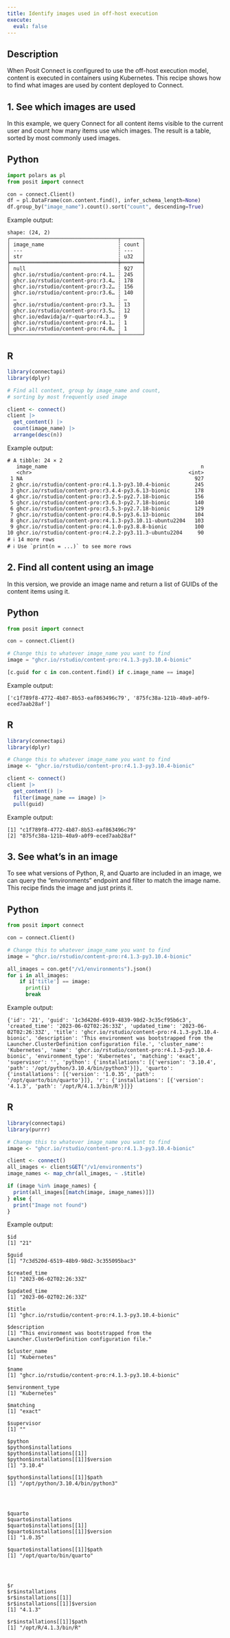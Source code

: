 ```yaml
---
title: Identify images used in off-host execution
execute:
  eval: false
---
```


## Description

When Posit Connect is configured to use the off-host execution model, content is executed in containers using Kubernetes.
This recipe shows how to find what images are used by content deployed to Connect.

## 1. See which images are used

In this example, we query Connect for all content items visible to the current user and count how many items use which images.
The result is a table, sorted by most commonly used images.

::: {.panel-tabset group="language"}
## Python

```python
import polars as pl
from posit import connect

con = connect.Client()
df = pl.DataFrame(con.content.find(), infer_schema_length=None)
df.group_by("image_name").count().sort("count", descending=True)
```

Example output:
```
shape: (24, 2)
┌───────────────────────────────────┬───────┐
│ image_name                        ┆ count │
│ ---                               ┆ ---   │
│ str                               ┆ u32   │
╞═══════════════════════════════════╪═══════╡
│ null                              ┆ 927   │
│ ghcr.io/rstudio/content-pro:r4.1… ┆ 245   │
│ ghcr.io/rstudio/content-pro:r3.4… ┆ 178   │
│ ghcr.io/rstudio/content-pro:r3.2… ┆ 156   │
│ ghcr.io/rstudio/content-pro:r3.6… ┆ 140   │
│ …                                 ┆ …     │
│ ghcr.io/rstudio/content-pro:r3.3… ┆ 13    │
│ ghcr.io/rstudio/content-pro:r3.5… ┆ 12    │
│ ghcr.io/edavidaja/r-quarto:r4.3.… ┆ 9     │
│ ghcr.io/rstudio/content-pro:r4.1… ┆ 1     │
│ ghcr.io/rstudio/content-pro:r4.0… ┆ 1     │
└───────────────────────────────────┴───────┘
```

## R

```r
library(connectapi)
library(dplyr)

# Find all content, group by image_name and count,
# sorting by most frequently used image

client <- connect()
client |>
  get_content() |>
  count(image_name) |>
  arrange(desc(n))
```

Example output:

```
# A tibble: 24 × 2
   image_name                                                  n
   <chr>                                                   <int>
 1 NA                                                        927
 2 ghcr.io/rstudio/content-pro:r4.1.3-py3.10.4-bionic        245
 3 ghcr.io/rstudio/content-pro:r3.4.4-py3.6.13-bionic        178
 4 ghcr.io/rstudio/content-pro:r3.2.5-py2.7.18-bionic        156
 5 ghcr.io/rstudio/content-pro:r3.6.3-py2.7.18-bionic        140
 6 ghcr.io/rstudio/content-pro:r3.5.3-py2.7.18-bionic        129
 7 ghcr.io/rstudio/content-pro:r4.0.5-py3.6.13-bionic        104
 8 ghcr.io/rstudio/content-pro:r4.1.3-py3.10.11-ubuntu2204   103
 9 ghcr.io/rstudio/content-pro:r4.1.0-py3.8.8-bionic         100
10 ghcr.io/rstudio/content-pro:r4.2.2-py3.11.3-ubuntu2204     90
# ℹ 14 more rows
# ℹ Use `print(n = ...)` to see more rows
```

:::

## 2. Find all content using an image

In this version, we provide an image name and return a list of GUIDs of the content items using it.

::: {.panel-tabset group="language"}
## Python

```python
from posit import connect

con = connect.Client()

# Change this to whatever image_name you want to find
image = "ghcr.io/rstudio/content-pro:r4.1.3-py3.10.4-bionic"

[c.guid for c in con.content.find() if c.image_name == image]
```

Example output:

```
['c1f789f8-4772-4b87-8b53-eaf863496c79', '875fc38a-121b-40a9-a0f9-eced7aab28af']
```

## R

```r
library(connectapi)
library(dplyr)

# Change this to whatever image_name you want to find
image <- "ghcr.io/rstudio/content-pro:r4.1.3-py3.10.4-bionic"

client <- connect()
client |>
  get_content() |>
  filter(image_name == image) |>
  pull(guid)
```

Example output:

```
[1] "c1f789f8-4772-4b87-8b53-eaf863496c79"
[2] "875fc38a-121b-40a9-a0f9-eced7aab28af"
```

:::

## 3. See what's in an image

To see what versions of Python, R, and Quarto are included in an image, we can query the "environments" endpoint and filter to match the image name. This recipe finds the image and just prints it.

::: {.panel-tabset group="language"}
## Python

```python
from posit import connect

con = connect.Client()

# Change this to whatever image_name you want to find
image = "ghcr.io/rstudio/content-pro:r4.1.3-py3.10.4-bionic"

all_images = con.get("/v1/environments").json()
for i in all_images:
    if i['title'] == image:
      print(i)
      break
```

Example output:

```
{'id': '21', 'guid': '1c3d420d-6919-4839-98d2-3c35cf95b6c3', 'created_time': '2023-06-02T02:26:33Z', 'updated_time': '2023-06-02T02:26:33Z', 'title': 'ghcr.io/rstudio/content-pro:r4.1.3-py3.10.4-bionic', 'description': 'This environment was bootstrapped from the Launcher.ClusterDefinition configuration file.', 'cluster_name': 'Kubernetes', 'name': 'ghcr.io/rstudio/content-pro:r4.1.3-py3.10.4-bionic', 'environment_type': 'Kubernetes', 'matching': 'exact', 'supervisor': '', 'python': {'installations': [{'version': '3.10.4', 'path': '/opt/python/3.10.4/bin/python3'}]}, 'quarto': {'installations': [{'version': '1.0.35', 'path': '/opt/quarto/bin/quarto'}]}, 'r': {'installations': [{'version': '4.1.3', 'path': '/opt/R/4.1.3/bin/R'}]}}
```

## R

```r
library(connectapi)
library(purrr)

# Change this to whatever image_name you want to find
image <- "ghcr.io/rstudio/content-pro:r4.1.3-py3.10.4-bionic"

client <- connect()
all_images <- client$GET("/v1/environments")
image_names <- map_chr(all_images, ~ .$title)

if (image %in% image_names) {
  print(all_images[[match(image, image_names)]])
} else {
  print("Image not found")
}
```

Example output:

```
$id
[1] "21"

$guid
[1] "7c3d520d-6519-48b9-98d2-3c355095bac3"

$created_time
[1] "2023-06-02T02:26:33Z"

$updated_time
[1] "2023-06-02T02:26:33Z"

$title
[1] "ghcr.io/rstudio/content-pro:r4.1.3-py3.10.4-bionic"

$description
[1] "This environment was bootstrapped from the Launcher.ClusterDefinition configuration file."

$cluster_name
[1] "Kubernetes"

$name
[1] "ghcr.io/rstudio/content-pro:r4.1.3-py3.10.4-bionic"

$environment_type
[1] "Kubernetes"

$matching
[1] "exact"

$supervisor
[1] ""

$python
$python$installations
$python$installations[[1]]
$python$installations[[1]]$version
[1] "3.10.4"

$python$installations[[1]]$path
[1] "/opt/python/3.10.4/bin/python3"




$quarto
$quarto$installations
$quarto$installations[[1]]
$quarto$installations[[1]]$version
[1] "1.0.35"

$quarto$installations[[1]]$path
[1] "/opt/quarto/bin/quarto"




$r
$r$installations
$r$installations[[1]]
$r$installations[[1]]$version
[1] "4.1.3"

$r$installations[[1]]$path
[1] "/opt/R/4.1.3/bin/R"
```

:::
